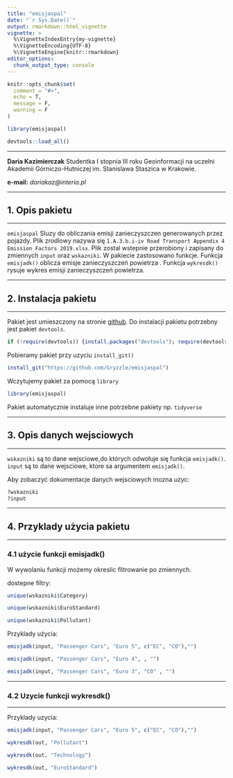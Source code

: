 ```yaml
---
title: "emisjaspal"
date: "`r Sys.Date()`"
output: rmarkdown::html_vignette
vignette: >
  %\VignetteIndexEntry{my-vignette}
  %\VignetteEncoding{UTF-8}
  %\VignetteEngine{knitr::rmarkdown}
editor_options:
  chunk_output_type: console
---
```


```r
knitr::opts_chunk$set(
  comment = "#>",
  echo = T,
  message = F,
  warning = F
)
```

```r

library(emisjaspal)

devtools::load_all()

```

***

**Daria Kazimierczak**
Studentka I stopnia III roku Geoinformacji na uczelni Akademii Górniczo-Hutniczej im. Stanislawa
Staszica w Krakowie.

**e-mail:** *dariakaz@interia.pl*

***
## 1. Opis pakietu
***

`emisjaspal` Sluzy do obliczania emisji zanieczyszczen generowanych przez pojazdy.
Plik zrodlowy nazywa się `` 1.A.3.b.i-iv Road Transport Appendix 4 Emission Factors 2019.xlsx``.
Plik zostal wstepnie przerobiony i zapisany do zmiennych ``input`` oraz ``wskazniki``.
W pakiecie zastosowano funkcje.
Funkcja ``emisjadk()`` oblicza emisje zanieczyszczeń powietrza .
Funkcja ``wykresdk()`` rysuje wykres emisji zanieczyszczeń powietrza.

***
## 2. Instalacja pakietu
***

Pakiet jest umieszczony na stronie [github](https://github.com/).
Do instalacji pakietu potrzebny jest pakiet ``devtools``.

```r

if (!require(devtools)) {install.packages("devtools"); require(devtools)}

```

Pobieramy pakiet przy uzyciu ``install_git()``

```r

install_git("https://github.com/Gryzzle/emisjaspal")

```

Wczytujemy pakiet za pomocą ``library``

```r

library(emisjaspal)

```

Pakiet automatycznie instaluje inne potrzebne pakiety np. ``tidyverse``

***
## 3. Opis danych wejsciowych
***

 ``wskazniki`` są to dane wejsciowe,do których odwołuje się funkcja ``emisjadk()``.
 ``input`` są to dane wejsciowe, ktore sa argumentem ``emisjadk()``.

Aby zobaczyć dokumentacje danych wejsciowych mozna uzyc:

```r

?wskazniki
?input

```

***
## 4. Przyklady użycia pakietu
***

### 4.1 użycie funkcji emisjadk()

W wywolaniu funkcji możemy okreslic flitrowanie po zmiennych.

dostepne filtry:
   
```r

unique(wskazniki$Category)

```


```r

unique(wskazniki$EuroStandard)

```

   
```r

unique(wskazniki$Pollutant)

```

Przyklady użycia:


```r
emisjadk(input, "Passenger Cars", "Euro 5", c("EC", "CO"),"")
```

```r
emisjadk(input, "Passenger Cars", "Euro 4", , "")
```

```r
emisjadk(input, "Passenger Cars", "Euro 3", "CO" , "")

```

***
### 4.2 Uzycie funkcji wykresdk()
***

Przyklady uzycia:

```r

emisjadk(input, "Passenger Cars", "Euro 5", c("EC", "CO"),"")

```

```r

wykresdk(out, "Pollutant")
```

```r
wykresdk(out, "Technology")
```

```r
wykresdk(out, "EuroStandard")

```




